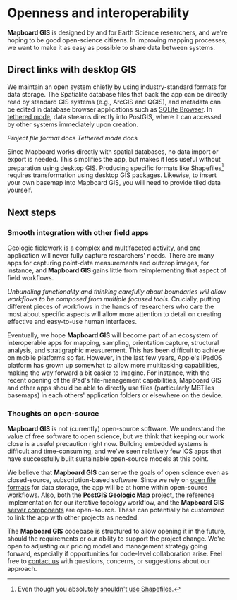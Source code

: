 
# Openness and interoperability

**Mapboard GIS** is designed by and for Earth Science researchers, and we're
hoping to be good open-science citizens. In improving mapping processes,
we want to make it as easy as possible to share data between systems.

## Direct links with desktop GIS

We maintain an open system chiefly by using industry-standard formats for data storage.
The Spatialite database files that back the app can be directly read by
standard GIS systems (e.g., ArcGIS and QGIS), and metadata can be edited in
database browser applications such as [SQLite Browser](https://sqlitebrowser.org/).
In [tethered mode](/docs/tethered-mode), data streams directly into PostGIS,
where it can accessed by other systems immediately upon creation.

<PageLinkButton href="/docs/projects/file-format">
  <em>Project file format</em> docs
</PageLinkButton>

<PageLinkButton href="/docs/tethered-mode">
  <em>Tethered mode</em> docs
</PageLinkButton>

Since Mapboard works directly with spatial databases, no data import or export is needed.
This simplifies the app, but makes it less useful without preparation using desktop GIS.
Producing specific formats like Shapefiles[^1] requires transformation using desktop
GIS packages. Likewise, to insert your own basemap into Mapboard GIS, you will need
to provide tiled data yourself.

## Next steps

### Smooth integration with other field apps

Geologic fieldwork is a complex and multifaceted activity, and one application will
never fully capture researchers' needs.
There are many apps for capturing point-data measurements and outcrop images,
for instance, and **Mapboard GIS** gains little from reimplementing that
aspect of field workflows.

_Unbundling functionality and thinking carefully
about boundaries will allow workflows to be composed from multiple focused tools._
Crucially, putting different pieces of workflows in the hands of researchers who care
the most about specific aspects will allow more attention to detail on creating
effective and easy-to-use human interfaces.

Eventually, we hope **Mapboard GIS** will become part of an ecosystem
of interoperable apps for mapping, sampling, orientation capture,
structural analysis, and stratigraphic measurement.
This has been difficult to achieve on mobile platforms so far.
However, in the last few years, Apple's iPadOS platform has grown up
somewhat to allow more multitasking capabilities, making the way forward
a bit easier to imagine. For instance, with the recent opening of the
iPad's file-management capabilities,
Mapboard GIS and other apps should be able to directly use
files (particularly MBTiles basemaps) in each others' application folders or elsewhere on the device.

<h3 id="open-source">Thoughts on open-source</h3>

**Mapboard GIS** is not (currently) open-source software. We understand
the value of free software to open science, but we think that keeping our
work close is a useful precaution right now. Building embedded systems
is difficult and time-consuming, and we've seen relatively few iOS apps
that have successfully built sustainable open-source models at this point.

We believe that **Mapboard GIS** can serve the goals of open science even as closed-source,
subscription-based software.
Since we rely on [open file formats](/docs/project-file) for data storage,
the app will be at home within open-source workflows.
Also, both the [**PostGIS Geologic Map**](https://github.com/davenquinn/PostGIS-Geologic-Map)
project, the reference implementation for our iterative topology workflow,
and the **Mapboard GIS** [server components](https://github.com/davenquinn/Mapboard-Server)
are open-source. These can potentially be
customized to link the app with other projects as needed.

The **Mapboard GIS** codebase is structured to allow opening it in the
future, should the requirements or our ability to support the project change.
We're open to adjusting our pricing model and management strategy going
forward, especially if opportunities for code-level collaboration arise. Feel
free to [contact us](mailto:dev@davenquinn.com) with questions, concerns, or
suggestions about our approach.

[^1]: Even though you absolutely [shouldn't use Shapefiles](http://switchfromshapefile.org/).

